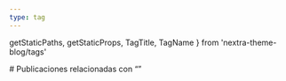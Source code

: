 ```yaml
---
type: tag
---
```


  getStaticPaths,
  getStaticProps,
  TagTitle,
  TagName
} from 'nextra-theme-blog/tags'

<TagTitle />
# Publicaciones relacionadas con “<TagName />”
